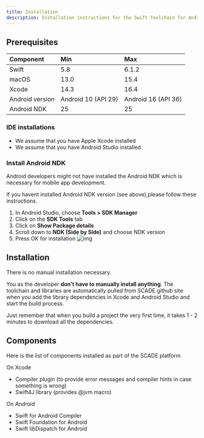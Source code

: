 ```yaml
---
title: Installation
description: Installation instructions for the Swift Toolchain for Android
---
```


## Prerequisites
| Component        | Min                 | Max                 |
|:------------------|:---------------------|:---------------------|
| Swift            | 5.8                 | 6.1.2               |
| macOS            | 13.0                | 15.4                |
| Xcode            | 14.3                | 16.4                |
| Android version  | Android 10 (API 29) | Android 16 (API 36) |
| Android NDK      | 25                  | 25                  |

### IDE installations
- We assume that you have Apple Xcode installed
- We assume that you have Android Studio installed

### Install Android NDK
Android developers might not have installed the Android NDK which is necessary for mobile app development. 

If you havent installed Android NDK version (see above),please follow these instructions.

1. In Android Studio, choose **Tools > SDK Manager**
2. Click on the **SDK Tools** tab
3. Click on **Show Package details**
4. Scroll down to **NDK (Side by Side)** and choose NDK version
5. Press OK for installation
![img](./../img/helloworld-android-ndk5a.png)


## Installation
There is no manual installation necessary. 

You as the developer **don't have to manually install anything**. The toolchain and libraries are automatically pulled from SCADE github site when you add the library dependencies in Xcode and Android Studio and start the build process.
 
Just remember that when you build a project the very first time, it takes 1 - 2 minutes to download all the dependencies. 
## Components
Here is the list of components installed as part of the SCADE platform

On Xcode

- Compiler plugin (to provide error messages and compiler hints in case something is wrong)
- Swift4J library (provides @jvm macro)

On Android

- Swift for Android Compiler
- Swift Foundation for Android
- Swift libDispatch for Android


